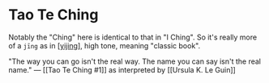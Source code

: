 # Tao Te Ching

Notably the "Ching" here is identical to that in "I Ching". So it's really more of a `jīng` as in [[yijing]], high tone, meaning "classic book".

"The way you can go
isn't the real way.
The name you can say
isn't the real name."
— [[Tao Te Ching #1]]
as interpreted by [[Ursula K. Le Guin]]

[//begin]: # "Autogenerated link references for markdown compatibility"
[yijing]: yijing "Yìjīng"
[//end]: # "Autogenerated link references"
